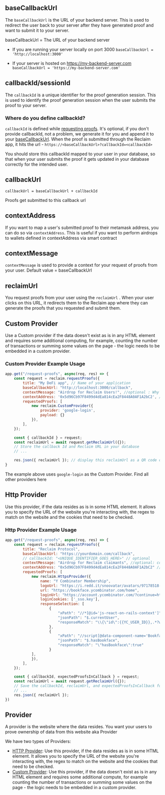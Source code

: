 
## baseCallbackUrl
The `baseCallbackUrl` is the URL of your backend server. This is used to redirect the user back to your server after they have generated proof and want to submit it to your server.

<Callout type='info'>baseCallbackUrl = The URL of your backend server</Callout>

- If you are running your server locally on port 3000 `baseCallbackUrl = 'http://localhost:3000'`

- If your server is hosted on https://my-backend-server.com `baseCallbackUrl = 'https://my-backend-server.com'`

## callbackId/sessionId
The `callbackId` is a unique identifier for the proof generation session. This is used to identify the proof generation session when the user submits the proof to your server. 

### Where do you define callbackId?
`callbackId` is defined while [requesting proofs](/node/quickstart#request-proofs-from-the-user). It's optional, if you don't provide callbackId, not a problem, we generate it for you and append it to your [baseCallbackUrl](#baseCallbackUrl).
When the proof is submitted through the Reclaim app, it hits the url -
`https://<baseCallbackUrl>?callbackId=<callbackId>`

<Callout type='default'> You should store this callbackId mapped to your user in your database, so that when your user submits the proof it gets updated in your database correctly for the intended user.</Callout>

## callbackUrl
`callbackUrl = baseCallbackUrl + callbackId`

Proofs get submitted to this callback url

## contextAddress
If you want to map a user's submitted proof to their metamask address, you can do so via `contextAddress`.
This is useful if you want to perform airdrops to wallets defined in contextAddress via smart contract

## contextMessage
`contextMessage` is used to provide a context for your request of proofs from your user.
<Callout type='info'> Default value = baseCallbackUrl </Callout>
   
## reclaimUrl
You request proofs from your user using the `reclaimUrl` . When your user clicks on this URL, it redirects them to the Reclaim app where they can generate the proofs that you requested and submit them.

## Custom Provider
Use a Custom provider if the data doesn't exist as is in any HTML element and requires some additional computing, for example, counting the number of transactions or summing some values on the page - the logic needs to be embedded in a custom provider.

### Custom Provider Example Usage
```js copy
app.get("/request-proofs", async(req, res) => {
    const request = reclaim.requestProofs({
        title: "My DeFi app", // Name of your application
        baseCallbackUrl: "http://localhost:3000/callback", 
        contextMessage: "Airdrop for Reclaim Users!", //optional : Why you are requesting this proof. Displayed on the user's device while creating the proof
        contextAddress: '0x5d96Cb97F8499d4dEa814cEa2F8448A0AF1A2bC2', //optional: your users' EVM/Solana/Bitcoin wallet address if you are planning to use this proof for NFT or Coin drops
        requestedProofs: [
            new reclaim.CustomProvider({
                provider: 'google-login',
                payload: {}
            }),
        ],
    });

    const { callbackId } = request;
    const reclaimUrl = await request.getReclaimUrl({});
    // Store the callback Id and Reclaim URL in your database
    // ... 

    res.json({ reclaimUrl }); // display this reclaimUrl as a QR code on laptop or as a link on mobile devices for users to initiate creating proofs
}
```
The example above uses `google-login` as the Custom Provider. Find all other providers here

## Http Provider
Use this provider, if the data resides as is in some HTML element. It allows you to specify the URL of the website you're interacting with, the regex to match on the website and the cookies that need to be checked. 

### Http Provider Example Usage
```js copy
app.get("/request-proofs", async(req, res) => {
    const request = reclaim.requestProofs({
        title: "Reclaim Protocol",
        baseCallbackUrl: "https://yourdomain.com/callback",
        // callbackId: "<UNIQUE_IDENTIFIER_GOES_HERE>" // optional
        contextMessage: "Airdrop for Reclaim claimants", //optional: context message for the proof request
        contextAddress: "0x5d96Cb97F8499d4dEa814cEa2F8448A0AF1A2bC2" //optional: your users' Ethereum wallet 
        requestedProofs: [
            new reclaim.HttpsProvider({
                name: "Y Combinator Membership",
                logoUrl: "https://i.redd.it/snoovatar/avatars/97178518-5ce1-400b-8185-54dcaef96d9c.png",
                url: "https://bookface.ycombinator.com/home",
                loginUrl: "https://account.ycombinator.com/?continue=https%3A%2F%2Fbookface.ycombinator.com%2F",
                loginCookies: ['_sso.key'],
                responseSelection: [
                    {
                        "xPath": "//*[@id='js-react-on-rails-context']",
                        "jsonPath": "$.currentUser",
                        "responseMatch": "\\{\"id\":{{YC_USER_ID}},.*?waas_admin.*?:{.*?}.*?:\\{.*?}.*?(?:full_name|first_name).*?}"
                    },
                    {
                        "xPath": "//script[@data-component-name='BookfaceCsrApp']",
                        "jsonPath": "$.hasBookface",
                        "responseMatch": "\"hasBookface\":true"
                    }
            ],
            }),
        ],
    });

    const { callbackId, expectedProofsInCallback } = request;
    const reclaimUrl = await request.getReclaimUrl({});
    // Save the callbackId, reclaimUrl, and expectedProofsInCallback for future use
    // ...
    res.json({ reclaimUrl });
})
```

## Provider
A provider is the website where the data resides. You want your users to prove ownership of data from this website aka Provider

We have two types of Providers:
- [HTTP Provider](#http-provider): Use this provider, if the data resides as is in some HTML element. It allows you to specify the URL of the website you're interacting with, the regex to match on the website and the cookies that need to be checked. 
- [Custom Provider](#custom-provider): Use this provider, if the data doesn't exist as is in any HTML element and requires some additional compute, for example counting the number of transactions or summing some values on the page - the logic needs to be embedded in a custom provider.
